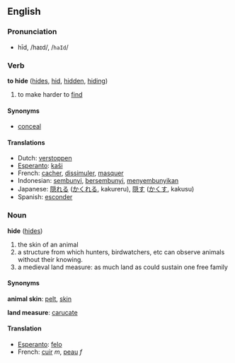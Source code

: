 ==English==
=== Pronunciation ===
*hīd, /haɪd/, /<tt>haId</tt>/

=== Verb ===
'''to hide''' ([[hides]], [[hid]], [[hidden]], [[hiding]])

# to make harder to [[find]]

==== Synonyms ====
*[[conceal]]

==== Translations ====
*Dutch: [[verstoppen]]
*[[Esperanto]]: [[kaŝi]]
*French: [[cacher]], [[dissimuler]], [[masquer]]
*Indonesian: [[sembunyi]], [[sembunyi|bersembunyi]], [[sembunyi|menyembunyikan]]
*Japanese: [[隠れる]] ([[かくれる]], kakureru), [[隠す]] ([[かくす]], kakusu)
*Spanish: [[esconder]]

===Noun===
'''hide''' ([[hides]])

# the skin of an animal
# a structure from which hunters, birdwatchers, etc can observe animals without their knowing.
# a medieval land measure: as much land as could sustain one free family
====Synonyms====
'''animal skin''': [[pelt]], [[skin]]

'''land measure''': [[carucate]]

==== Translation ====
*[[Esperanto]]: [[felo]]
*French: [[cuir]] ''m'', [[peau]] ''f''